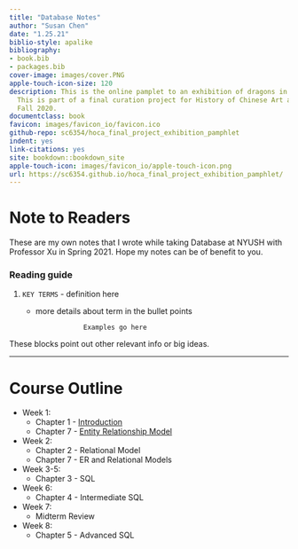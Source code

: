 ```yaml
--- 
title: "Database Notes"
author: "Susan Chen"
date: "1.25.21"
biblio-style: apalike
bibliography:
- book.bib
- packages.bib
cover-image: images/cover.PNG
apple-touch-icon-size: 120
description: This is the online pamplet to an exhibition of dragons in Chinese art.
  This is part of a final curation project for History of Chinese Art at NYU Shanghai
  Fall 2020.
documentclass: book
favicon: images/favicon_io/favicon.ico
github-repo: sc6354/hoca_final_project_exhibition_pamphlet
indent: yes
link-citations: yes
site: bookdown::bookdown_site
apple-touch-icon: images/favicon_io/apple-touch-icon.png
url: https://sc6354.github.io/hoca_final_project_exhibition_pamphlet/
---
```


# Note to Readers {-}
These are my own notes that I wrote while taking Database at NYUSH with Professor Xu in Spring 2021. Hope my notes can be of benefit to you. 

### Reading guide {-}

1. `KEY TERMS` - definition here 
      - more details about term in the bullet points
      
                        
                        Examples go here 
  
:::note 
These blocks point out other relevant info or big ideas.
:::

---
# Course Outline {-}
- Week 1:
    - Chapter 1 - [Introduction](https://sc6354.github.io/databases_notes/intro.html)
    - Chapter 7 - [Entity Relationship Model](https://sc6354.github.io/databases_notes/relational-database-design.html)
- Week 2:
    - Chapter 2 - Relational Model
    - Chapter 7 - ER and Relational Models
- Week 3-5:
    - Chapter 3 - SQL
- Week 6: 
    - Chapter 4 - Intermediate SQL
- Week 7: 
    - Midterm Review 
- Week 8:
    -  Chapter 5 - Advanced SQL



